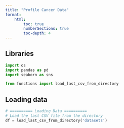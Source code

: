 ```yaml
---
title: "Profile Cancer Data"
format:
    html:
        toc: true
        numberSections: true
        toc-depth: 4
---
```


## Libraries
```python
import os
import pandas as pd
import seaborn as sns

from functions import load_last_csv_from_directory
```

## Loading data
```python
# ========== Loading Data ==========
# Load the last CSV file from the directory
df = load_last_csv_from_directory('datasets')
```
